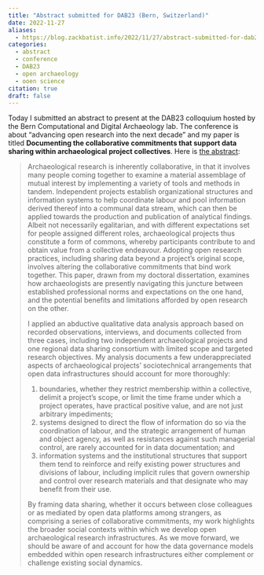 ```yaml
---
title: "Abstract submitted for DAB23 (Bern, Switzerland)"
date: 2022-11-27
aliases: 
  - https://blog.zackbatist.info/2022/11/27/abstract-submitted-for-dab23-bern-switzerland/
categories: 
  - abstract
  - conference
  - DAB23
  - open archaeology
  - ooen science
citation: true
draft: false
---
```


Today I submitted an abstract to present at the DAB23 colloquium hosted by the Bern Computational and Digital Archaeology lab. The conference is about "advancing open research into the next decade" and my paper is titled **Documenting the collaborative commitments that support data sharing within archaeological project collectives**. Here is [the abstract](dab23-abstract.pdf):

> Archaeological research is inherently collaborative, in that it involves many people coming together to examine a material assemblage of mutual interest by implementing a variety of tools and methods in tandem. Independent projects establish organizational structures and information systems to help coordinate labour and pool information derived thereof into a communal data stream, which can then be applied towards the production and publication of analytical findings. Albeit not necessarily egalitarian, and with different expectations set for people assigned different roles, archaeological projects thus constitute a form of commons, whereby participants contribute to and obtain value from a collective endeavour. Adopting open research practices, including sharing data beyond a project's original scope, involves altering the collaborative commitments that bind work together. This paper, drawn from my doctoral dissertation, examines how archaeologists are presently navigating this juncture between established professional norms and expectations on the one hand, and the potential benefits and limitations afforded by open research on the other.
> 
> I applied an abductive qualitative data analysis approach based on recorded observations, interviews, and documents collected from three cases, including two independent archaeological projects and one regional data sharing consortium with limited scope and targeted research objectives. My analysis documents a few underappreciated aspects of archaeological projects' sociotechnical arrangements that open data infrastructures should account for more thoroughly:
> 
> 1. boundaries, whether they restrict membership within a collective, delimit a project's scope, or limit the time frame under which a project operates, have practical positive value, and are not just arbitrary impediments;
> 2. systems designed to direct the flow of information do so via the coordination of labour, and the strategic arrangement of human and object agency, as well as resistances against such managerial control, are rarely accounted for in data documentation; and
> 3. information systems and the institutional structures that support them tend to reinforce and reify existing power structures and divisions of labour, including implicit rules that govern ownership and control over research materials and that designate who may benefit from their use.
> 
> By framing data sharing, whether it occurs between close colleagues or as mediated by open data platforms among strangers, as comprising a series of collaborative commitments, my work highlights the broader social contexts within which we develop open archaeological research infrastructures. As we move forward, we should be aware of and account for how the data governance models embedded within open research infrastructures either complement or challenge existing social dynamics.

